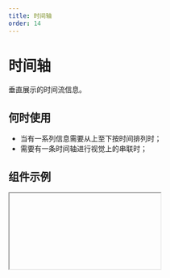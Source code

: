 ```yaml
---
title: 时间轴
order: 14
---
```


# 时间轴

垂直展示的时间流信息。

## 何时使用

- 当有一系列信息需要从上至下按时间排列时；
- 需要有一条时间轴进行视觉上的串联时；

## 组件示例


<Iframe url="https://www.aliwork.com/developer/timeLine-v2?isRenderNav=false" />

## 组件属性


<AttrTable
  dataSource={[
    {
      attr: '时间轴数据',
      code: 'dataSource',
      type: 'object',
      demo: "[{ title: 'Cloudy', time: '2016-06-10 10:30:00' }]",
      dafault: '',
      desc: '',
    },
    {
      attr: '折叠数据',
      code: 'fold',
      type: 'object',
      demo: '[{ foldArea: [1, 2], foldShow: false }] ',
      dafault: '',
      desc: '',
    },
    {
      attr: '标题',
      code: 'title',
      type: 'String',
      demo: "'时间 1'",
      dafault: '',
      desc: '',
    },
    {
      attr: '时间',
      code: 'time',
      type: 'String',
      demo: "'2019-01-05' ，'2019-02-05'，'2019-02-05'",
      dafault: '',
      desc: '',
    },
    {
      attr: '状态',
      code: 'state',
      type: 'String',
      demo: "'process', 'success', 'error'",
      dafault: '',
      desc: '',
    },
    {
      attr: '图标',
      code: 'icon',
      type: 'String',
      demo: "'smile' ",
      dafault: '',
      desc: '',
    },
  ]}
/>
